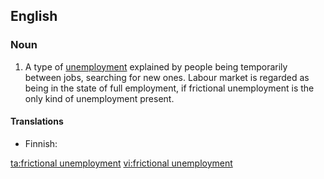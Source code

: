 ==English==
{{wikipedia}}

===Noun===
{{en-noun|-}}

# {{lb|en|economics}} A type of [[unemployment]] explained by people being temporarily between jobs, searching for new ones. Labour market is regarded as being in the state of full employment, if frictional unemployment is the only kind of unemployment present.

====Translations====
{{trans-top|type of unemployment}}
* Finnish: {{t|fi|kitkatyöttömyys}}
{{trans-mid}}
{{trans-bottom}}

[[ta:frictional unemployment]]
[[vi:frictional unemployment]]